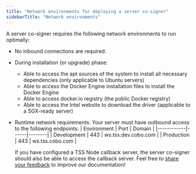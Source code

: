 ```yaml
---
title: "Network environments for deploying a server co-signer"
sidebarTitle: "Network environments"
---
```


A server co-signer requires the following network environments to run optimally:

- No inbound connections are required.
- During installation (or upgrade) phase:
  - Able to access the apt sources of the system to install all necessary dependencies (only applicable to Ubuntu servers)
  - Able to access the Docker Engine installation files to install the Docker Engine
  - Able to access docker.io registry (the public Docker registry)
  - Able to access the Intel website to download the driver (applicable to a SGX-ready server)
- Runtime network requirements: Your server must have outbound access to the following endpoints:
  | Environment | Port | Domain |
  |------------|------|--------|
  | Development | 443 | ws.tss.dev.cobo.com |
  | Production | 443 | ws.tss.cobo.com |
  
  If you have configured a TSS Node callback server, the server co-signer should also be able to access the callback server.
<Tip>Feel free to [share your feedback](https://forms.zohopublic.com/cobo/form/DocumentFeedbackForm/formperma/QvLOhxJv1_JMsJ-1dleZ8Itb_7rzN-LtgvsDdxosoVI) to improve our documentation!</Tip>

